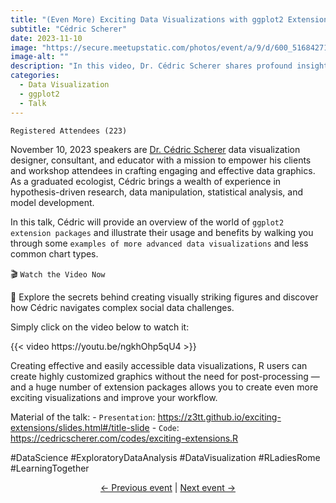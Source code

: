 ```yaml
---
title: "(Even More) Exciting Data Visualizations with ggplot2 Extensions"
subtitle: "Cédric Scherer"
date: 2023-11-10
image: "https://secure.meetupstatic.com/photos/event/a/9/d/600_516842717.webp?w=750"
image-alt: ""
description: "In this video, Dr. Cédric Scherer shares profound insights and practical tips to elevate your data visualization game. From decoding the power of typography in ggplot to employing code-first methodologies for transparency and reproducibility, he blends analytical expertise with design finesse."
categories:
  - Data Visualization
  - ggplot2
  - Talk
---
```

  

`Registered Attendees (223)`

November 10, 2023 speakers are [Dr. Cédric Scherer](https://www.cedricscherer.com/) data visualization designer, consultant, and educator with a mission to empower his clients and workshop attendees in crafting engaging and effective data graphics. As a graduated ecologist, Cédric brings a wealth of experience in hypothesis-driven research, data manipulation, statistical analysis, and model development.

In this talk, Cédric will provide an overview of the world of `ggplot2 extension packages` and illustrate their usage and benefits by walking you through some `examples of more advanced data visualizations` and less common chart types.

🎬 `Watch the Video Now`

🚀 Explore the secrets behind creating visually striking figures and discover how Cédric navigates complex social data challenges. 

Simply click on the video below to watch it:

{{< video https://youtu.be/ngkhOhp5qU4 >}}

Creating effective and easily accessible data visualizations, R users can create highly customized graphics without the need for post-processing — and a huge number of extension packages allows you to create even more exciting visualizations and improve your workflow.


Material of the talk:
- `Presentation`: <https://z3tt.github.io/exciting-extensions/slides.html#/title-slide>
- `Code`: <https://cedricscherer.com/codes/exciting-extensions.R>

#DataScience #ExploratoryDataAnalysis #DataVisualization #RLadiesRome #LearningTogether

<center>[← Previous event](/talks/2023/meetup/10272023/index.qmd) | [Next event →](/talks/2023/meetup/11302023/index.qmd)</center>